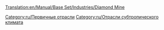 [[Translation:en/Manual/Base Set/Industries/Diamond Mine]]

{{ru/Промышленность|Изображение=en/Diamondmine.png|имя=Алмазные копи
|Климат=[[ru/Manual/Климат|Субтропический]]
|Принимает=Нет
|Производит=[[ru/Manual/Base Set/Cargos/Алмазы|Алмазы]]
|Примечания=нет в других [[ru/Manual/Климат|климатах]]
}}

{{ru/Navbox Промышленность}}

[[Category:ru/Первичные отрасли]]
[[Category:ru/Отрасли субтропического климата]]